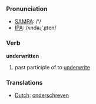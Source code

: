 === Pronunciation ===
*[[w:SAMPA|SAMPA]]: /'/
*[[w:IPA|IPA]]: /ʌndəɻ'ɻɪten/

=== Verb ===

'''underwritten'''

# past participle of to [[underwrite]]

=== Translations ===
*[[Dutch]]: [[onderschreven]]